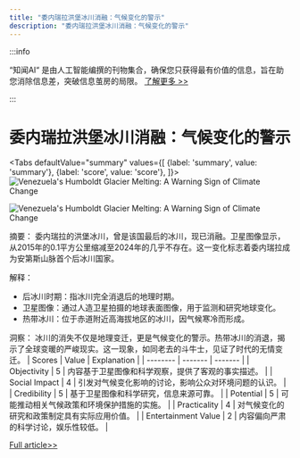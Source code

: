 ```yaml
---
title: "委内瑞拉洪堡冰川消融：气候变化的警示"
description: "委内瑞拉洪堡冰川消融：气候变化的警示"
---
```



:::info

“知闻AI“ 是由人工智能编撰的刊物集合，确保您只获得最有价值的信息，旨在助您消除信息差，突破信息茧房的局限。  [了解更多 >>](/)

:::

# 委内瑞拉洪堡冰川消融：气候变化的警示


<Tabs
	defaultValue="summary"
	values={[
	{label: 'summary', value: 'summary'},
	{label: 'score', value: 'score'},
]}>
<TabItem value="summary">
<img
  src="https://image.informedainews.com/2024/06/Eco-k1l-1717900323-0.jpg"
  alt="Venezuela's Humboldt Glacier Melting: A Warning Sign of Climate Change"
/>

<img
  src="https://image.informedainews.com/2024/06/Eco-PG8-1717900323-1.jpg"
  alt="Venezuela's Humboldt Glacier Melting: A Warning Sign of Climate Change"
/>



摘要：
委内瑞拉的洪堡冰川，曾是该国最后的冰川，现已消融。卫星图像显示，从2015年的0.1平方公里缩减至2024年的几乎不存在。这一变化标志着委内瑞拉成为安第斯山脉首个后冰川国家。

解释：
- 后冰川时期：指冰川完全消退后的地理时期。
- 卫星图像：通过人造卫星拍摄的地球表面图像，用于监测和研究地球变化。
- 热带冰川：位于赤道附近高海拔地区的冰川，因气候寒冷而形成。

洞察：
冰川的消失不仅是地理变迁，更是气候变化的警示。热带冰川的消退，揭示了全球变暖的严峻现实。这一现象，如同老去的斗牛士，见证了时代的无情变迁。
</TabItem>
<TabItem value="score">
	| Scores     | Value   | Explanation |
	| -------- | ------- | ------- |
	| Objectivity  | 5    | 内容基于卫星图像和科学观察，提供了客观的事实描述。    |
	| Social Impact | 4     | 引发对气候变化影响的讨论，影响公众对环境问题的认识。    |
	| Credibility    | 5    | 基于卫星图像和科学研究，信息来源可靠。    |
	| Potential    | 5    | 可能推动相关气候政策和环境保护措施的实施。    |
	| Practicality    | 4    | 对气候变化的研究和政策制定具有实际应用价值。    |
	| Entertainment Value    | 2    | 内容偏向严肃的科学讨论，娱乐性较低。    |
</TabItem>
</Tabs>

[Full article>>](https://www.cnbeta.com.tw/articles/science/1434043.htm)
